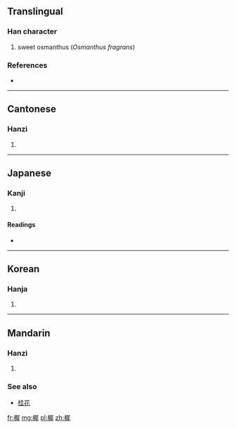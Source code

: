 ==Translingual==

===Han character===
{{Han char|rn=75|rad=木|as=11|sn=15|four=4795<sub>3</sub>|canj=木尸水手 (DSEQ)}}

# sweet osmanthus (''Osmanthus fragrans'')

===References===
* {{Han ref|kx=0555.311|dkj=15483|hdz=21296.160|uh=6A28|ud=27176|bh=E9CA|bd=59850}}

----

==Cantonese==

===Hanzi===
{{yue-hanzi|jyut=|y=sai1}}

# {{defn|lang=yue|sort=木11}}

----

==Japanese==

===Kanji===
{{ja-kanji|grade=|rs=木11}}

# {{defn|lang=ja|sort=木11}}

====Readings====
* {{ja-readings|on=[[せい]] (sei), [[さい]] (sai)|kun=[[もくせい]] (mokusei)}}

----

==Korean==

===Hanja===
{{ko-hanja|hangeul=치|eumhun=|rv=chi|mr=ch'i|y=chi}}

# {{defn|lang=ko|sort=木11}}

----

==Mandarin==

===Hanzi===
{{cmn-hanzi|pin=[[xī]] ([[xi1]])|wg=hsi<sup>1</sup>}}

# {{defn|lang=cmn|sort=木11}}

===See also===
* [[桂花]]

[[fr:樨]]
[[mg:樨]]
[[pl:樨]]
[[zh:樨]]